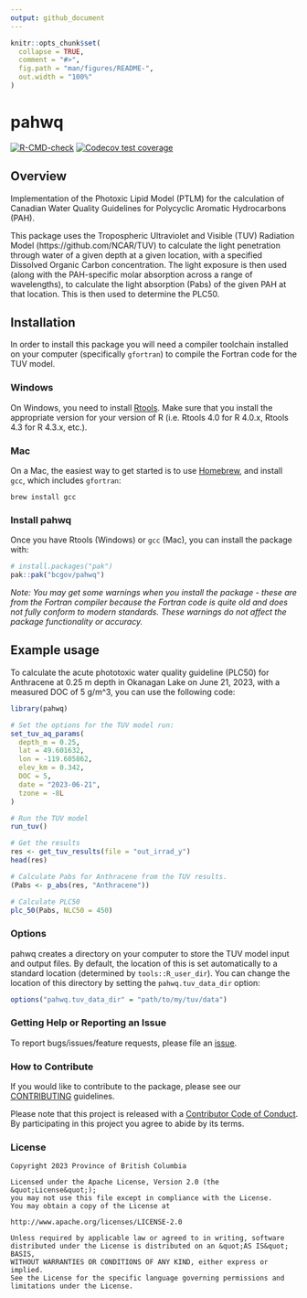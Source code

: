```yaml
---
output: github_document
---
```

<!--
Copyright 2023 Province of British Columbia

Licensed under the Apache License, Version 2.0 (the "License");
you may not use this file except in compliance with the License.
You may obtain a copy of the License at

http://www.apache.org/licenses/LICENSE-2.0

Unless required by applicable law or agreed to in writing, software distributed under the License is distributed on an "AS IS" BASIS,
WITHOUT WARRANTIES OR CONDITIONS OF ANY KIND, either express or implied.
See the License for the specific language governing permissions and limitations under the License.
-->


<!-- README.md is generated from README.Rmd. Please edit that file -->

```r
knitr::opts_chunk$set(
  collapse = TRUE,
  comment = "#>",
  fig.path = "man/figures/README-",
  out.width = "100%"
)
```

# pahwq

<!-- badges: start -->
[![R-CMD-check](https://github.com/bcgov/pahwq/actions/workflows/R-CMD-check.yaml/badge.svg)](https://github.com/bcgov/pahwq/actions/workflows/R-CMD-check.yaml)
[![Codecov test coverage](https://codecov.io/gh/bcgov/pahwq/branch/main/graph/badge.svg)](https://app.codecov.io/gh/bcgov/pahwq?branch=main)
<!-- badges: end -->

## Overview

Implementation of the Photoxic Lipid Model (PTLM) for the calculation of Canadian 
Water Quality Guidelines for Polycyclic Aromatic Hydrocarbons (PAH).

This package uses the Tropospheric Ultraviolet and Visible (TUV) Radiation Model (https://github.com/NCAR/TUV)
to calculate the light penetration through water of a given depth at a given location, with a specified Dissolved Organic Carbon concentration. The light exposure is then used (along with the PAH-specific molar absorption across a range of wavelengths), to calculate the light absorption (Pabs) of the given PAH at that location. This is then used to determine the PLC50.

## Installation

In order to install this package you will need a compiler toolchain installed
on your computer (specifically `gfortran`) to compile the Fortran code for the 
TUV model.

### Windows

On Windows, you need to install [Rtools](https://cran.r-project.org/bin/windows/Rtools/).
Make sure that you install the appropriate version for your version of R 
(i.e. Rtools 4.0 for R 4.0.x, Rtools 4.3 for R 4.3.x, etc.).

### Mac

On a Mac, the easiest way to get started is to use [Homebrew](https://brew.sh/),
and install `gcc`, which includes `gfortran`:

```
brew install gcc
```

### Install pahwq

Once you have Rtools (Windows) or `gcc` (Mac), you can install the package with:

``` r
# install.packages("pak")
pak::pak("bcgov/pahwq")
```

*Note: You may get some warnings when you install the package - these are from 
the Fortran compiler because the Fortran code is quite old and does not fully 
conform to modern standards. These warnings do not affect the package 
functionality or accuracy.*

## Example usage

To calculate the acute phototoxic water quality guideline (PLC50) for Anthracene at 0.25 m depth in Okanagan Lake on June 21, 2023, with a measured DOC of 5 g/m^3, you can use the following code:

```r
library(pahwq)

# Set the options for the TUV model run:
set_tuv_aq_params(
  depth_m = 0.25,
  lat = 49.601632,
  lon = -119.605862,
  elev_km = 0.342,
  DOC = 5,
  date = "2023-06-21",
  tzone = -8L
)

# Run the TUV model
run_tuv()

# Get the results
res <- get_tuv_results(file = "out_irrad_y")
head(res)

# Calculate Pabs for Anthracene from the TUV results.
(Pabs <- p_abs(res, "Anthracene"))

# Calculate PLC50
plc_50(Pabs, NLC50 = 450)
```

### Options

pahwq creates a directory on your computer to store the TUV model input and output files. By default, the location of this is set automatically to a standard location (determined by `tools::R_user_dir`). You can change the location of this directory by setting the `pahwq.tuv_data_dir` option:

```r
options("pahwq.tuv_data_dir" = "path/to/my/tuv/data")
```

### Getting Help or Reporting an Issue

To report bugs/issues/feature requests, please file an [issue](https://github.com/bcgov/pahwq/issues/).

### How to Contribute

If you would like to contribute to the package, please see our 
[CONTRIBUTING](CONTRIBUTING.md) guidelines.

Please note that this project is released with a [Contributor Code of Conduct](CODE_OF_CONDUCT.md). By participating in this project you agree to abide by its terms.

### License

```
Copyright 2023 Province of British Columbia

Licensed under the Apache License, Version 2.0 (the &quot;License&quot;);
you may not use this file except in compliance with the License.
You may obtain a copy of the License at

http://www.apache.org/licenses/LICENSE-2.0

Unless required by applicable law or agreed to in writing, software distributed under the License is distributed on an &quot;AS IS&quot; BASIS,
WITHOUT WARRANTIES OR CONDITIONS OF ANY KIND, either express or implied.
See the License for the specific language governing permissions and limitations under the License.
```
